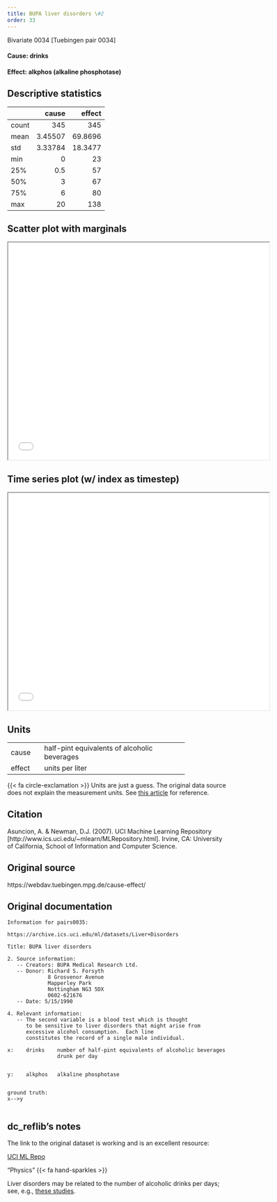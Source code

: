 ```yaml
---
title: BUPA liver disorders \#2
order: 33
---
```


Bivariate 0034  [Tuebingen pair 0034]

#### **Cause**: drinks	
#### **Effect**: alkphos (alkaline phosphotase)

## Descriptive statistics
|       |     cause |   effect |
|:------|----------:|---------:|
| count | 345       | 345      |
| mean  |   3.45507 |  69.8696 |
| std   |   3.33784 |  18.3477 |
| min   |   0       |  23      |
| 25%   |   0.5     |  57      |
| 50%   |   3       |  67      |
| 75%   |   6       |  80      |
| max   |  20       | 138      |

## Scatter plot with marginals

```{=html}
<iframe width=600 height=500 src="plots/scatter_0034.html"></iframe>
```

## Time series plot (w/ index as timestep)

```{=html}
<iframe width=600 height=500 src="plots/series_0034.html"></iframe>
```

## Units
+----------+----------------------------------------------+
| cause    | half-pint equivalents of alcoholic beverages |
+----------+----------------------------------------------+
| effect   | units per liter                              |
+----------+----------------------------------------------+
{{< fa circle-exclamation >}} Units are just a guess. The original data source does not explain the measurement units. See [this article](https://en.wikipedia.org/wiki/Elevated_alkaline_phosphatase) for reference.


## Citation
Asuncion, A. & Newman, D.J. (2007).
UCI Machine Learning Repository [http://www.ics.uci.edu/~mlearn/MLRepository.html].
Irvine, CA: University of California, School of Information and Computer Science.

## Original source
https://webdav.tuebingen.mpg.de/cause-effect/

## Original documentation
```
Information for pairs0035:

https://archive.ics.uci.edu/ml/datasets/Liver+Disorders

Title: BUPA liver disorders

2. Source information:
   -- Creators: BUPA Medical Research Ltd.
   -- Donor: Richard S. Forsyth
             8 Grosvenor Avenue
             Mapperley Park
             Nottingham NG3 5DX
             0602-621676
   -- Date: 5/15/1990

4. Relevant information:
   -- The second variable is a blood test which is thought
      to be sensitive to liver disorders that might arise from
      excessive alcohol consumption.  Each line 
      constitutes the record of a single male individual.

x:    drinks	number of half-pint equivalents of alcoholic beverages
                drunk per day


y:    alkphos	alkaline phosphotase


ground truth:
x-->y


```

## dc_reflib's notes
The link to the original dataset is working and is an excellent resource:

[UCI ML Repo](https://archive.ics.uci.edu/dataset/60/liver+disorders)

::: {.callout-note title="Operational Causality"}
"Physics" {{< fa hand-sparkles >}} 

Liver disorders may be related to the number of alcoholic drinks per days; see, e.g., [these studies](https://www.researchgate.net/figure/BUPA-liver-disorders-dataset_tbl1_322102018).
:::